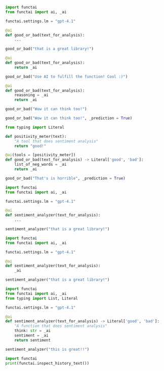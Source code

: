 
```python
import functai
from functai import ai, _ai

functai.settings.lm = "gpt-4.1"

@ai
def good_or_bad(text_for_analysis):
    ...

good_or_bad("that is a great library!")
```

```python
@ai
def good_or_bad(text_for_analysis):
    return _ai

good_or_bad("Use AI to fulfill the function! Cool :)")
```


```python
@ai
def good_or_bad(text_for_analysis):
    reasoning = _ai
    return _ai

good_or_bad("Wow it can think too!")
```


```python
good_or_bad("Wow it can think too!", _prediction = True)
```

```python
from typing import Literal

def positivity_meter(text):
    "A tool that does sentiment analysis"
    return "good!"

@ai(tools = [positivity_meter])
def good_or_bad(text_for_analysis) -> Literal['good', 'bad']:
    list_of_neg_words = _ai
    return _ai

good_or_bad("That's is horrible", _prediction = True)
```

```python
import functai
from functai import ai, _ai

functai.settings.lm = "gpt-4.1"

@ai
def sentiment_analyzer(text_for_analysis):
    ...

sentiment_analyzer("that is a great library!")
```


```python
import functai
from functai import ai, _ai

functai.settings.lm = "gpt-4.1"

@ai
def sentiment_analyzer(text_for_analysis):
    _ai

sentiment_analyzer("that is a great library!")
```


```python
import functai
from functai import ai, _ai
from typing import List, Literal

functai.settings.lm = "gpt-4.1"

@ai
def sentiment_analyzer(text_for_analysis) -> Literal['good', 'bad']:
    "A function that does sentiment analysis"
    think: str = _ai
    sentiment = _ai
    return sentiment

```



```python
sentiment_analyzer("this is great!!")
```


```python
import functai
print(functai.inspect_history_text())
```